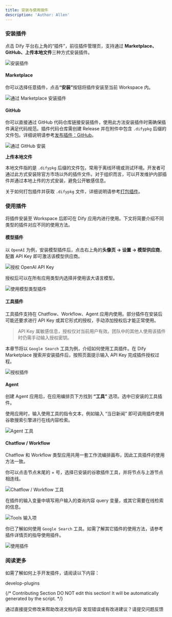 ```yaml
---
title: 安装与使用插件
description: 'Author: Allen'
---
```



### 安装插件

点击 Dify 平台右上角的“插件”，前往插件管理页，支持通过 **Marketplace、GitHub、上传本地文件**三种方式安装插件。

![安装插件](https://assets-docs.dify.ai/2025/01/a56c40245090d9252557dcc6f4064a14.png)

#### Marketplace

你可以选择任意插件，点&#x51FB;**“安装”**&#x6309;钮将插件安装至当前 Workspace 内。

![通过 Marketplace 安装插件](https://assets-docs.dify.ai/2025/01/6ae8b661b7fa01b228a954d00ef552f3.png)

#### GitHub

你可以直接通过 GitHub 代码仓库链接安装插件，使用此方法安装插件时需确保插件满足代码规范。插件代码仓库需创建 Release 并在附件中包含 `.difypkg` 后缀的文件包。详细说明请参考[发布插件：GitHub](../publish-plugins/publish-plugin-on-personal-github-repo)。

![通过 GitHub 安装](https://assets-docs.dify.ai/2025/01/4026a12a915e3fe9bd057d8827acfdce.png)

**上传本地文件**

本地文件指的是 `.difypkg` 后缀的文件包，常用于离线环境或测试环境。开发者可通过此方式安装除官方市场以外的插件文件。对于组织而言，可以开发维护内部插件并通过本地上传的方式安装，避免公开敏感信息。

关于如何打包插件并获取 `.difypkg` 文件，详细说明请参考[打包插件](../publish-plugins/package-plugin-file-and-publish)。

### 使用插件

将插件安装至 Workspace 后即可在 Dify 应用内进行使用。下文将简要介绍不同类型的插件对应不同的使用方法。

#### 模型插件

以 `OpenAI` 为例，安装模型插件后，点击右上角的**头像页 → 设置 → 模型供应商**，配置 API Key 即可激活该模型供应商。

![授权 OpenAI API Key](https://assets-docs.dify.ai/2025/01/3bf32d49975931e5924baa749aa7812f.png)

授权后可以在所有应用类型内选择并使用该大语言模型。

![使用模型类型插件](https://assets-docs.dify.ai/2024/12/4a38b1ea534ca68515839c518c250d2f.png)

#### 工具插件

工具插件支持在 Chatflow、Workflow、Agent 应用内使用。部分插件在安装后可能还要求进行 API Key 或其它形式的授权，手动添加授权后才能正常使用。

> API Key 属敏感信息，授权仅对当前用户有效。团队中的其他人使用该插件时仍需手动输入授权密钥。

本章节将以 `Google Search` 工具为例，介绍如何使用工具插件。在 Dify Marketplace 搜索并安装插件后，按照页面提示输入 API Key 完成插件授权过程。

![授权插件](https://assets-docs.dify.ai/2024/11/972de4c9fa00f792a1ab734b080aafdc.png)

#### Agent

创建 Agent 应用后，在应用编排页下方找到 **“工具”** 选项。选中已安装的工具插件。

使用应用时，输入使用工具的指令文本，例如输入 “当日新闻” 即可调用插件使用谷歌搜索引擎进行在线内容检索。

![Agent 工具](https://assets-docs.dify.ai/2024/12/78f833811cb0c3d5cbbb1a941cffc769.png)

#### Chatflow / Workflow

Chatflow 和 Workflow 类型应用共用一套工作流编排画布，因此工具插件的使用方法一致。

你可以点击节点末尾的 + 号，选择已安装的谷歌插件工具，并将节点与上游节点相连线。

![Chatflow / Workflow 工具](https://assets-docs.dify.ai/2024/12/7e7bcf1f9e3acf72c6917ea9de4e4613.png)

在插件的输入变量中填写用户输入的查询内容 query 变量，或其它需要在线检索的信息。

![Tools 输入项](https://assets-docs.dify.ai/2024/12/a67c4cffd8fdf33297d462b2e6d01d27.png)

你已了解如何使用 `Google Search` 工具。如需了解其它插件的使用方法，请参考插件详情页的指导使用插件。

![使用插件](https://assets-docs.dify.ai/2025/01/9d826302637638f705a94f73bd653958.png)

### 阅读更多

如需了解如何上手开发插件，请阅读以下内容：

<Card title="插件开发" icon="link" href="./develop-plugins/README">
  develop-plugins
</Card>

{/*
Contributing Section
DO NOT edit this section!
It will be automatically generated by the script.
*/}

<CardGroup cols="2">
    <Card
        title="编辑此页面"
        icon="pen-to-square"
        href="https://github.com/langgenius/dify-docs-mintlify/edit/main/zh-hans/plugins/quick-start/install-plugins.mdx"
    >
        通过直接提交修改来帮助改进文档内容
    </Card>
    <Card
        title="提交问题"
        icon="github"
        href="https://github.com/langgenius/dify-docs-mintlify/issues/new?title=文档问题%3A%20ll-plug&body=%23%23%20问题描述%0A%3C%21--%20请简要描述您发现的问题%20--%3E%0A%0A%23%23%20页面链接%0Ahttps%3A%2F%2Fgithub.com%2Flanggenius%2Fdify-docs-mintlify%2Fblob%2Fmain%2Fzh-hans/plugins/quick-start%2Finstall-plugins.mdx%0A%0A%23%23%20建议修改%0A%3C%21--%20如果有具体的修改建议，请在此说明%20--%3E%0A%0A%3C%21--%20感谢您对文档质量的关注！%20--%3E"
    >
        发现错误或有改进建议？请提交问题反馈
    </Card>
</CardGroup>
